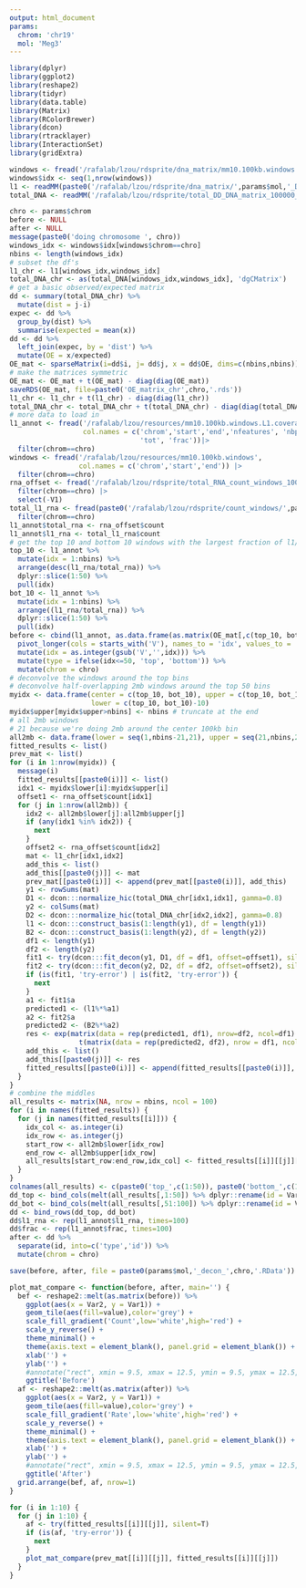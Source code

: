 ```yaml
---
output: html_document
params:
  chrom: 'chr19'
  mol: 'Meg3'
---
```



```r
library(dplyr)
library(ggplot2)
library(reshape2)
library(tidyr)
library(data.table)
library(Matrix)
library(RColorBrewer)
library(dcon)
library(rtracklayer)
library(InteractionSet)
library(gridExtra)
```

```r
windows <- fread('/rafalab/lzou/rdsprite/dna_matrix/mm10.100kb.windows', header=F, col.names=c('chrom','start','end'))
windows$idx <- seq(1,nrow(windows))
l1 <- readMM(paste0('/rafalab/lzou/rdsprite/dna_matrix/',params$mol,'_DNA_matrix_count_RNA_100000_clusters_2-100.mtx'))
total_DNA <- readMM('/rafalab/lzou/rdsprite/total_DD_DNA_matrix_100000_clusters_2-100.mtx')
```

```r
chro <- params$chrom
before <- NULL
after <- NULL
message(paste0('doing chromosome ', chro))
windows_idx <- windows$idx[windows$chrom==chro]
nbins <- length(windows_idx)
# subset the df's
l1_chr <- l1[windows_idx,windows_idx]
total_DNA_chr <- as(total_DNA[windows_idx,windows_idx], 'dgCMatrix')
# get a basic observed/expected matrix
dd <- summary(total_DNA_chr) %>%
  mutate(dist = j-i)
expec <- dd %>%
  group_by(dist) %>%
  summarise(expected = mean(x))
dd <- dd %>%
  left_join(expec, by = 'dist') %>%
  mutate(OE = x/expected)
OE_mat <- sparseMatrix(i=dd$i, j= dd$j, x = dd$OE, dims=c(nbins,nbins))
# make the matrices symmetric
OE_mat <- OE_mat + t(OE_mat) - diag(diag(OE_mat))
saveRDS(OE_mat, file=paste0('OE_matrix_chr',chro,'.rds'))
l1_chr <- l1_chr + t(l1_chr) - diag(diag(l1_chr))
total_DNA_chr <- total_DNA_chr + t(total_DNA_chr) - diag(diag(total_DNA_chr))
# more data to load in
l1_annot <- fread('/rafalab/lzou/resources/mm10.100kb.windows.L1.coverage',
                  col.names = c('chrom','start','end','nfeatures', 'nbp',
                                'tot', 'frac'))|>
  filter(chrom==chro)
windows <- fread('/rafalab/lzou/resources/mm10.100kb.windows', 
                 col.names = c('chrom','start','end')) |>
  filter(chrom==chro)
rna_offset <- fread('/rafalab/lzou/rdsprite/total_RNA_count_windows_100000_clusters_2-100.csv') |>
  filter(chrom==chro) |>
  select(-V1)
total_l1_rna <- fread(paste0('/rafalab/lzou/rdsprite/count_windows/',params$mol,'_RNA_count_windows_100000_clusters_2-100.csv')) |>
  filter(chrom==chro)
l1_annot$total_rna <- rna_offset$count
l1_annot$l1_rna <- total_l1_rna$count
# get the top 10 and bottom 10 windows with the largest fraction of l1/Total RNA
top_10 <- l1_annot %>%
  mutate(idx = 1:nbins) %>%
  arrange(desc(l1_rna/total_rna)) %>%
  dplyr::slice(1:50) %>%
  pull(idx)
bot_10 <- l1_annot %>%
  mutate(idx = 1:nbins) %>%
  arrange((l1_rna/total_rna)) %>%
  dplyr::slice(1:50) %>%
  pull(idx)
before <- cbind(l1_annot, as.data.frame(as.matrix(OE_mat[,c(top_10, bot_10)]))) %>%
  pivot_longer(cols = starts_with('V'), names_to = 'idx', values_to = 'OE') %>%
  mutate(idx = as.integer(gsub('V','',idx))) %>%
  mutate(type = ifelse(idx<=50, 'top', 'bottom')) %>%
  mutate(chrom = chro)
# deconvolve the windows around the top bins
# deconvolve half-overlapping 2mb windows around the top 50 bins
myidx <- data.frame(center = c(top_10, bot_10), upper = c(top_10, bot_10)+10,
                    lower = c(top_10, bot_10)-10)
myidx$upper[myidx$upper>nbins] <- nbins # truncate at the end
# all 2mb windows 
# 21 because we're doing 2mb around the center 100kb bin
all2mb <- data.frame(lower = seq(1,nbins-21,21), upper = seq(21,nbins,21))
fitted_results <- list()
prev_mat <- list()
for (i in 1:nrow(myidx)) {
  message(i)
  fitted_results[[paste0(i)]] <- list()
  idx1 <- myidx$lower[i]:myidx$upper[i]
  offset1 <- rna_offset$count[idx1]
  for (j in 1:nrow(all2mb)) {
    idx2 <- all2mb$lower[j]:all2mb$upper[j]
    if (any(idx1 %in% idx2)) {
      next
    }
    offset2 <- rna_offset$count[idx2]
    mat <- l1_chr[idx1,idx2]
    add_this <- list()
    add_this[[paste0(j)]] <- mat
    prev_mat[[paste0(i)]] <- append(prev_mat[[paste0(i)]], add_this)
    y1 <- rowSums(mat)
    D1 <- dcon:::normalize_hic(total_DNA_chr[idx1,idx1], gamma=0.8)
    y2 <- colSums(mat)
    D2 <- dcon:::normalize_hic(total_DNA_chr[idx2,idx2], gamma=0.8)
    l1 <- dcon:::construct_basis(1:length(y1), df = length(y1))
    B2 <- dcon:::construct_basis(1:length(y2), df = length(y2))
    df1 <- length(y1)
    df2 <- length(y2)
    fit1 <- try(dcon:::fit_decon(y1, D1, df = df1, offset=offset1), silent=T)
    fit2 <- try(dcon:::fit_decon(y2, D2, df = df2, offset=offset2), silent=T)
    if (is(fit1, 'try-error') | is(fit2, 'try-error')) {
      next
    }
    a1 <- fit1$a
    predicted1 <- (l1%*%a1)
    a2 <- fit2$a
    predicted2 <- (B2%*%a2)
    res <- exp(matrix(data = rep(predicted1, df1), nrow=df2, ncol=df1) + 
                 t(matrix(data = rep(predicted2, df2), nrow = df1, ncol = df2)))
    add_this <- list()
    add_this[[paste0(j)]] <- res
    fitted_results[[paste0(i)]] <- append(fitted_results[[paste0(i)]], add_this)
  }
}
# combine the middles
all_results <- matrix(NA, nrow = nbins, ncol = 100)
for (i in names(fitted_results)) {
  for (j in names(fitted_results[[i]])) {
    idx_col <- as.integer(i)
    idx_row <- as.integer(j)
    start_row <- all2mb$lower[idx_row]
    end_row <- all2mb$upper[idx_row]
    all_results[start_row:end_row,idx_col] <- fitted_results[[i]][[j]][,11]
  }
}
colnames(all_results) <- c(paste0('top_',c(1:50)), paste0('bottom_',c(1:50)))
dd_top <- bind_cols(melt(all_results[,1:50]) %>% dplyr::rename(id = Var2, deconvolved = value), melt(as.data.frame(as.matrix(OE_mat[,top_10]))) %>% dplyr::rename(OE = value) %>% select(OE)) 
dd_bot <- bind_cols(melt(all_results[,51:100]) %>% dplyr::rename(id = Var2, deconvolved = value), melt(as.data.frame(as.matrix(OE_mat[,bot_10]))) %>% dplyr::rename(OE = value) %>% select(OE)) 
dd <- bind_rows(dd_top, dd_bot)
dd$l1_rna <- rep(l1_annot$l1_rna, times=100)
dd$frac <- rep(l1_annot$frac, times=100)
after <- dd %>%
  separate(id, into=c('type','id')) %>%
  mutate(chrom = chro)

save(before, after, file = paste0(params$mol,'_decon_',chro,'.RData'))
```


```r
plot_mat_compare <- function(before, after, main='') {
  bef <- reshape2::melt(as.matrix(before)) %>%
    ggplot(aes(x = Var2, y = Var1)) + 
    geom_tile(aes(fill=value),color='grey') +
    scale_fill_gradient('Count',low='white',high='red') +
    scale_y_reverse() +
    theme_minimal() +
    theme(axis.text = element_blank(), panel.grid = element_blank()) +
    xlab('') +
    ylab('') + 
    #annotate("rect", xmin = 9.5, xmax = 12.5, ymin = 9.5, ymax = 12.5, color='blue', lty='dashed', fill=NA) +
    ggtitle('Before')
  af <- reshape2::melt(as.matrix(after)) %>%
    ggplot(aes(x = Var2, y = Var1)) + 
    geom_tile(aes(fill=value),color='grey') +
    scale_fill_gradient('Rate',low='white',high='red') +
    scale_y_reverse() +
    theme_minimal() +
    theme(axis.text = element_blank(), panel.grid = element_blank()) +
    xlab('') +
    ylab('') + 
    #annotate("rect", xmin = 9.5, xmax = 12.5, ymin = 9.5, ymax = 12.5, color='blue', lty='dashed', fill=NA) +
    ggtitle('After')
  grid.arrange(bef, af, nrow=1)
}
```


```r
for (i in 1:10) {
  for (j in 1:10) {
    af <- try(fitted_results[[i]][[j]], silent=T)
    if (is(af, 'try-error')) {
      next
    }
    plot_mat_compare(prev_mat[[i]][[j]], fitted_results[[i]][[j]])
  }
}
```


